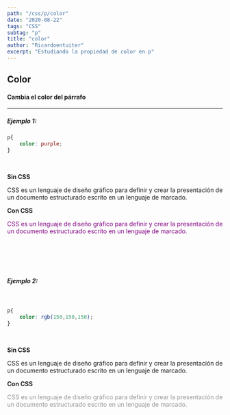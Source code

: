 ```yaml
---
path: "/css/p/color"
date: "2020-08-22"
tags: "CSS"
subtag: "p"
title: "color"
author: "Ricardoentuiter"
excerpt: "Estudiando la propiedad de color en p"
---
```


## Color
#### Cambia el color del párrafo

---
##### Ejemplo 1:

```css
p{
    color: purple;
}
```
<br/>


**Sin CSS**

<p>CSS es un lenguaje de diseño gráfico para definir y crear la presentación de un documento estructurado escrito en un lenguaje de marcado.</p>

**Con CSS**

<p style="color: purple">CSS es un lenguaje de diseño gráfico para definir y crear la presentación de un documento estructurado escrito en un lenguaje de marcado.</p>

<br/><br/>

<br/>

##### Ejemplo 2:
<br/>

```css
p{
    color: rgb(150,150,150);
}
```
<br/>

**Sin CSS**

<p>CSS es un lenguaje de diseño gráfico para definir y crear la presentación de un documento estructurado escrito en un lenguaje de marcado.</p>

**Con CSS**

<p style="color: rgb(150,150,150)">CSS es un lenguaje de diseño gráfico para definir y crear la presentación de un documento estructurado escrito en un lenguaje de marcado.</p>
